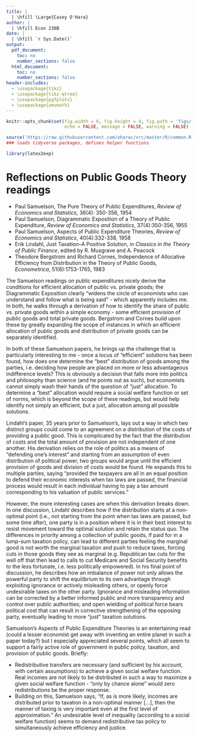```yaml
---
title: | 
  | \hfill \Large{Casey O'Hara}
author: |
  | \hfill Econ 230B
date: |
  | \hfill `r Sys.Date()`
output:
  pdf_document:
    toc: no
    number_sections: false
  html_document:
    toc: no
    number_sections: false
header-includes: 
  - \usepackage{tikz}
  - \usepackage{tikz-qtree}
  - \usepackage{pgfplots}
  - \usepackage{amsmath}
---
```


``` r

knitr::opts_chunk$set(fig.width = 6, fig.height = 4, fig.path = 'figs/',
                      echo = FALSE, message = FALSE, warning = FALSE)

source('https://raw.githubusercontent.com/oharac/src/master/R/common.R')
### loads tidyverse packages, defines helper functions

library(latex2exp)

```

\newcommand{\EE}{\mathbb{E}}
\newcommand{\eps}{\varepsilon}

# Reflections on Public Goods Theory readings

* Paul Samuelson, The Pure Theory of Public Expenditures, _Review of Economics and Statistics_, 36(4): 350-356, 1954
* Paul Samuelson, Diagrammatic Exposition of a Theory of Public Expenditure, _Review of Economics and Statistics_, 37(4):350-356, 1955
* Paul Samuelson, Aspects of Public Expenditure Theories, _Review of Economics and Statistics_, 40(4):332-338, 1958
* Erik Lindahl, Just Taxation--A Positive Solution, in _Classics in the Theory of Public Finance_, edited by R. Musgrave and A. Peacock
* Theodore Bergstrom and Richard Cornes, Independence of Allocative Efficiency from Distribution in the Theory of Public Goods, _Econometrica_, 51(6):1753-1765, 1983

The Samuelson readings on public expenditures nicely derive the conditions for efficient allocation of public vs. private goods; the Diagrammatic Exposition clearly “widens the circle of economists who can understand and follow what is being said” - which apparently includes me.  In both, he walks through a derivation of how to identify the share of public vs. private goods within a simple economy - some efficient provision of public goods and total private goods.  Bergstrom and Cornes build upon these by greatly expanding the scope of instances in which an efficient allocation of public goods and distribution of private goods can be separately identified.

In both of these Samuelson papers, he brings up the challenge that is particularly interesting to me - once a locus of “efficient” solutions has been found, how does one determine the “best” distribution of goods among the parties, i.e. deciding how people are placed on more or less advantageous indifference levels?  This is obviously a decision that falls more into politics and philosophy than science (and he points out as such), but economists cannot simply wash their hands of the question of “just” allocation.  To determine a “best” allocation would require a social welfare function or set of norms, which is beyond the scope of these readings, but would help identify not simply an efficient, but a just, allocation among all possible solutions.

Lindahl’s paper, 35 years prior to Samuelson’s, lays out a way in which two distinct groups could come to an agreement on a distribution of the costs of providing a public good.  This is complicated by the fact that the distribution of costs and the total amount of provision are not independent of one another.  His derivation relies on the role of politics as a means of “defending one’s interest” and starting from an assumption of even distribution of political power, two groups would argue until the efficient provision of goods and division of costs would be found.  He expands this to multiple parties, saying “provided the taxpayers are all in an equal position to defend their economic interests when tax laws are passed, the financial process would result in each individual having to pay a tax amount corresponding to his valuation of public services.”

However, the more interesting cases are when this derivation breaks down.  In one discussion, Lindahl describes how if the distribution starts at a non-optimal point (i.e., not starting from the point when tax laws are passed, but some time after), one party is in a position where it is in their best interest to resist movement toward the optimal solution and retain the status quo.  The differences in priority among a collection of public goods, if paid for in a lump-sum taxation policy, can lead to different parties feeling the marginal good is not worth the marginal taxation and push to reduce taxes, forcing cuts in those goods they see as marginal (e.g. Republican tax cuts for the well off that then lead to calls to cut Medicare and Social Security benefits to the less fortunate, i.e. less politically empowered).  In his final point of discussion, he describes how an imbalance of power not only allows the powerful party to shift the equilibrium to its own advantage through exploiting ignorance or actively misleading others, or openly force undesirable taxes on the other party.  Ignorance and misleading information can be corrected by a better informed public and more transparency and control over public authorities; and open wielding of political force bears political cost that can result in corrective strengthening of the opposing party, eventually leading to more “just” taxation solutions.

Samuelson’s Aspects of Public Expenditure Theories is an entertaining read (could a lesser economist get away with inventing an entire planet in such a paper today?) but I especially appreciated several points, which all seem to support a fairly active role of government in public policy, taxation, and provision of public goods.  Briefly:

* Redistributive transfers are necessary (and sufficient by his account, with certain assumptions) to achieve a given social welfare function.  Real incomes are not likely to be distributed in such a way to maximize a given social welfare function - “only by chance alone” would zero redistributions be the proper response.
* Building on this, Samuelson says, “If, as is more likely, incomes are distributed prior to taxation in a non-optimal manner [...], then the manner of taxing is very important even at the first level of approximation.”  An undesirable level of inequality (according to a social welfare function) seems to demand redistributive tax policy to simultaneously achieve efficiency and justice.
